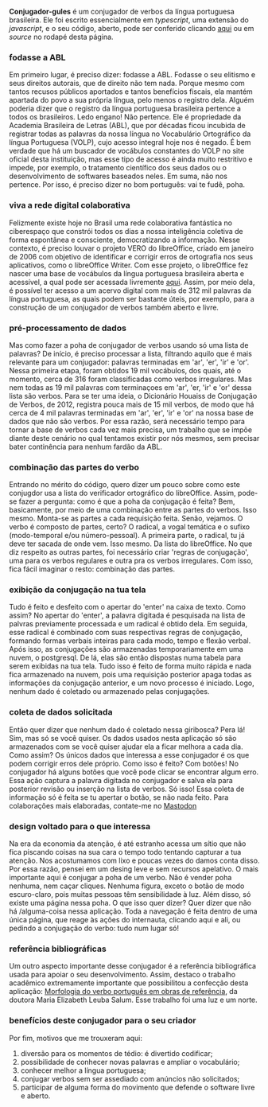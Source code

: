 
**Conjugador-gules**
é um conjugador de verbos da língua portuguesa brasileira. Ele foi escrito essencialmente em 
_typescript_, uma extensão do _javascript_, e o seu código, aberto, pode ser
conferido clicando [aqui](https://github.com/renribsilva/conjugador) ou em _source_
no rodapé desta página.

### fodasse a ABL

Em primeiro lugar, é preciso dizer: fodasse a ABL.
Fodasse o seu elitismo e seus direitos autorais, que de direito não tem nada.
Porque mesmo com tantos recusos públicos aportados e tantos benefícios fiscais, 
ela mantém apartada do povo a sua própria língua, pelo menos o registro dela.
Alguém poderia dizer que o registro da língua portuguesa brasileira pertence a
todos os brasileiros. Ledo engano! Não pertence. 
Ele é propriedade da Academia Brasileira de Letras (ABL), que por décadas 
ficou incubida de registrar todas as palavras da
nossa língua no Vocabulário Ortográfico da língua
Portuguesa (VOLP), cujo acesso integral hoje nos é negado. 
É bem verdade que há um buscador de vocábulos 
constantes do VOLP no site oficial desta
instituição, mas esse tipo de acesso é ainda muito restritivo e impede, por exemplo, 
o tratamento científico dos seus dados ou o desenvolvimento de softwares
baseados neles. Em suma, não nos pertence. Por isso, é preciso dizer
no bom português: vai te fudê, poha.

### viva a rede digital colaborativa

Felizmente existe hoje no Brasil uma rede colaborativa fantástica no ciberespaço que
constrói todos os dias a nossa inteligência coletiva de forma espontânea
e consciente, democratizando a informação. Nesse contexto, é preciso louvar
o projeto VERO do libreOffice, criado em janeiro de 2006 
com objetivo de identificar e corrigir erros de ortografia nos seus aplicativos,
como o libreOffice Writer. Com esse projeto, o libreOffice fez nascer
uma base de vocábulos da língua portuguesa brasileira aberta e acessível, 
a qual pode ser acessada livremente [aqui](https://cgit.freedesktop.org/libreoffice/dictionaries/plain/pt_BR/pt_BR.dic). 
Assim, por meio dela, é possível ter acesso a um acervo digital 
com mais de 312 mil palavras da língua portuguesa, 
as quais podem ser bastante úteis, por exemplo, para a construção de um conjugador de
verbos também aberto e livre.

### pré-processamento de dados

Mas como fazer a poha de conjugador de verbos usando só uma lista de palavras?
De início, é preciso processar a lista, filtrando aquilo que é mais relevante para um 
conjugador: palavras terminadas em 'ar', 'er', 'ir' e 'or'. Nessa primeira etapa,
foram obtidos 19 mil vocábulos, dos quais, até o momento, cerca de 316 foram classificadas
como verbos irregulares. Mas nem todas as
19 mil palavras com terminaçoes em 'ar', 'er, 'ir' e 'or' dessa lista são verbos. 
Para se ter uma ideia, o
Dicionário Houaiss de Conjugação de Verbos, de 2012, registra pouca mais de 15 mil verbos,
de modo que há cerca de 4 mil palavras terminadas em 'ar', 'er', 'ir' e 'or' na nossa
base de dados que não são verbos. Por essa razão, será necessário tempo para
tornar a base de verbos cada vez mais precisa, um trabalho que se impõe diante deste
cenário no qual tentamos existir por nós mesmos, sem precisar bater continência
para nenhum fardão da ABL.

### combinação das partes do verbo

Entrando no mérito do código, quero dizer um pouco sobre como este conjugdor usa a lista 
do verificador ortográfico do libreOffice. Assim, pode-se fazer a pergunta: 
como é que a poha da conjugação é feita? Bem, basicamente, por meio de uma combinação
entre as partes do verbos. Isso mesmo. Monta-se as partes a cada requisição feita. 
Senão, vejamos. O verbo é composto de partes, certo? O radical, a vogal temática
e o sufixo (modo-temporal e/ou número-pessoal). 
A primeira parte, o radical, tu já deve ter sacada de onde vem. Isso mesmo. Da lista
do libreOffice. No que diz respeito as outras partes, foi necessário criar
'regras de conjugação', uma para os verbos regulares e outra pra os verbos
irregulares. Com isso, fica fácil imaginar o resto: combinação das partes.

### exibição da conjugação na tua tela

Tudo é feito e desfeito com o apertar do 'enter' na caixa de texto. Como assim?
No apertar do 'enter', a palavra digitada é pesquisada na lista de palvras
previamente processada e um radical é obtido dela.
Em seguida, esse radical é combinado com suas respectivas regras de conjugação, formando 
formas verbais inteiras para cada modo, tempo e flexão verbal. Após isso, as 
conjugações são 
armazenadas temporariamente em uma nuvem, o postgresql. De lá, elas são então 
dispostas numa tabela para serem exibidas na tua tela. Tudo isso é feito
de forma muito rápida e nada fica armazenado na nuvem, pois uma requisição posterior
apaga todas as informações da conjugação anterior, e um novo processo é iniciado. 
Logo, nenhum dado é coletado ou armazenado pelas conjugações. 

### coleta de dados solicitada

Então quer dizer que nenhum dado é coletado nessa giribosca? 
Pera lá! Sim, mas só se você quiser. 
Os dados usados nesta aplicação só são armazenados
com se você quiser ajudar ela a ficar melhora a cada dia.
Como assim? Os únicos dados que interessa a esse conjugador é os que 
podem corrigir erros dele próprio. Como isso é feito? Com botões! No conjugador há
alguns botões que você pode clicar se encontrar algum erro. Essa ação captura
a palavra digitada no conjugador e salva ela para posterior revisão ou 
inserção na lista de verbos. Só isso! Essa coleta de informação só é feita
se tu apertar o botão, se não nada feito. Para colaborações mais elaboradas,
contate-me no [Mastodon](https://ursal.zone/@renribsilva)

### design voltado para o que interessa

Na era da economia da atenção, é até estranho acessa um sítio que não fica
piscando coisas na sua cara o tempo todo tentando capturar a tua atenção. 
Nos acostumamos com lixo e poucas vezes do damos conta disso. Por essa razão,
pensei em um desing leve e sem recursos apelativo. O mais importante aqui
é conjugar a poha de um verbo. Não é vender poha nenhuma, nem caçar cliques.
Nenhuma figura, exceto o botão de modo escuro-claro, pois muitas pessoas têm
sensibilidade à luz. Além disso, só existe uma página nessa poha. O que isso 
quer dizer? Quer dizer que não há /alguma-coisa nessa aplicação. Toda a navegação 
é feita dentro de uma única página, que reage às ações do internauta, clicando
aqui e ali, ou pedindo a conjugação do verbo: tudo num lugar só!

### referência bibliográficas

Um outro aspecto importante desse conjugador é a referência bibliográfica usada
para apoiar o seu desenvolvimento. Assim, destaco o trabalho acadêmico 
extremamente importante que possibilitou a confecção 
desta aplicação: [Morfologia do verbo português em obras de referência](https://doi.org/10.11606/T.8.2007.tde-04102007-143455),
da doutora Maria Elizabeth Leuba Salum. Esse trabalho foi uma luz e um norte.

### benefícios deste conjugador para o seu criador

Por fim, motivos que me trouxeram aqui:

1. diversão para os momentos de tédio: é divertido codificar;
2. possibilidade de conhecer novas palavras e ampliar o vocabulário;
3. conhecer melhor a língua portuguesa;
4. conjugar verbos sem ser assediado com anúncios não solicitados;
5. participar de alguma forma do movimento que defende o software livre e aberto.